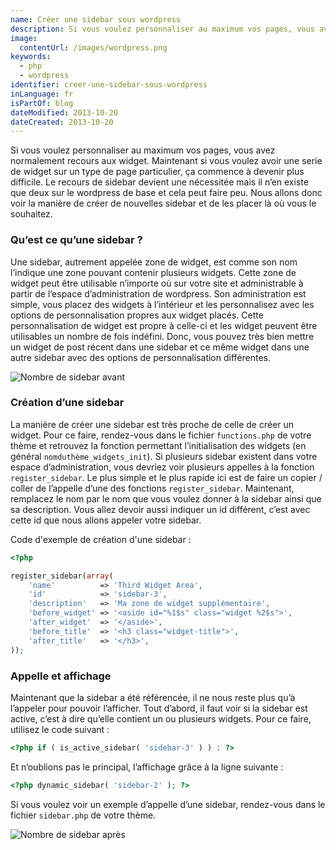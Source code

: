 ```yaml
---
name: Créer une sidebar sous wordpress
description: Si vous voulez personnaliser au maximum vos pages, vous avez normalement recours aux widget. Maintenant si vous voulez avoir une serie de widget sur un type de page particulier, ça commence à devenir plus difficile. Le recours de sidebar devient une nécessitée mais il n’en existe que deux sur le wordpress de base et cela peut faire peu. Nous allons donc voir la manière de créer de nouvelles sidebar et de les placer là où vous le souhaitez.
image:
  contentUrl: /images/wordpress.png
keywords:
  - php
  - wordpress
identifier: creer-une-sidebar-sous-wordpress
inLanguage: fr
isPartOf: blog
dateModified: 2013-10-20
dateCreated: 2013-10-20
---
```


Si vous voulez personnaliser au maximum vos pages, vous avez normalement recours aux widget. Maintenant si vous voulez avoir une serie de widget sur un type de page particulier, ça commence à devenir plus difficile. Le recours de sidebar devient une nécessitée mais il n’en existe que deux sur le wordpress de base et cela peut faire peu. Nous allons donc voir la manière de créer de nouvelles sidebar et de les placer là où vous le souhaitez.

### Qu’est ce qu’une sidebar ?

Une sidebar, autrement appelée zone de widget, est comme son nom l’indique une zone pouvant contenir plusieurs widgets. Cette zone de widget peut être utilisable n’importe où sur votre site et administrable à partir de l’espace d’administration de wordpress. Son administration est simple, vous placez des widgets à l’intérieur et les personnalisez avec les options de personnalisation propres aux widget placés. Cette personnalisation de widget est propre à celle-ci et les widget peuvent être utilisables un nombre de fois indéfini. Donc, vous pouvez très bien mettre un widget de post récent dans une sidebar et ce même widget dans une autre sidebar avec des options de personnalisation différentes.

![Nombre de sidebar avant](/images/sidebar1.jpg)

### Création d’une sidebar

La manière de créer une sidebar est très proche de celle de créer un widget. Pour ce faire, rendez-vous dans le fichier `functions.php` de votre thème et retrouvez la fonction permettant l’initialisation des widgets (en général `nomduthème_widgets_init`). Si plusieurs sidebar existent dans votre espace d’administration, vous devriez voir plusieurs appelles à la fonction `register_sidebar`. Le plus simple et le plus rapide ici est de faire un copier / coller de l’appelle d’une des fonctions `register_sidebar`. Maintenant, remplacez le nom par le nom que vous voulez donner à la sidebar ainsi que sa description. Vous allez devoir aussi indiquer un id différent, c’est avec cette id que nous allons appeler votre sidebar.

Code d'exemple de création d'une sidebar :

```php
<?php

register_sidebar(array(
    'name'          => 'Third Widget Area',
    'id'            => 'sidebar-3',
    'description'   => 'Ma zone de widget supplémentaire',
    'before_widget' => '<aside id="%1$s" class="widget %2$s">',
    'after_widget'  => '</aside>',
    'before_title'  => '<h3 class="widget-title">',
    'after_title'   => '</h3>',
));

```

### Appelle et affichage

Maintenant que la sidebar a été référencée, il ne nous reste plus qu’à l’appeler pour pouvoir l’afficher. Tout d’abord, il faut voir si la sidebar est active, c’est à dire qu’elle contient un ou plusieurs widgets. Pour ce faire, utilisez le code suivant :

```php
<?php if ( is_active_sidebar( 'sidebar-3' ) ) : ?>
```

Et n’oublions pas le principal, l’affichage grâce à la ligne suivante :

```php
<?php dynamic_sidebar( 'sidebar-2' ); ?>
```

Si vous voulez voir un exemple d’appelle d’une sidebar, rendez-vous dans le fichier `sidebar.php` de votre thème.

![Nombre de sidebar après](/images/sidebar2.jpg)
